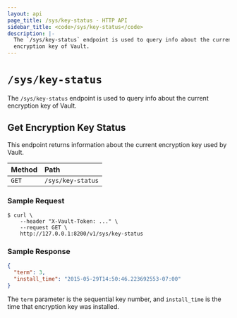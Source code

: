 ```yaml
---
layout: api
page_title: /sys/key-status - HTTP API
sidebar_title: <code>/sys/key-status</code>
description: |-
  The `/sys/key-status` endpoint is used to query info about the current
  encryption key of Vault.
---
```


# `/sys/key-status`

The `/sys/key-status` endpoint is used to query info about the current
encryption key of Vault.

## Get Encryption Key Status

This endpoint returns information about the current encryption key used by
Vault.

| Method | Path              |
| :----- | :---------------- |
| `GET`  | `/sys/key-status` |

### Sample Request

```
$ curl \
    --header "X-Vault-Token: ..." \
    --request GET \
    http://127.0.0.1:8200/v1/sys/key-status

```

### Sample Response

```json
{
  "term": 3,
  "install_time": "2015-05-29T14:50:46.223692553-07:00"
}
```

The `term` parameter is the sequential key number, and `install_time` is the
time that encryption key was installed.
